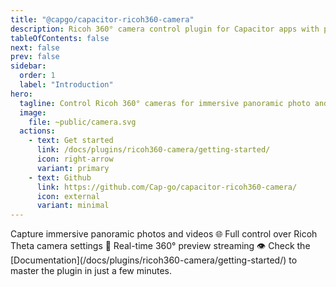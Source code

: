```yaml
---
title: "@capgo/capacitor-ricoh360-camera"
description: Ricoh 360° camera control plugin for Capacitor apps with panoramic photo and video capture capabilities.
tableOfContents: false
next: false
prev: false
sidebar:
  order: 1
  label: "Introduction"
hero:
  tagline: Control Ricoh 360° cameras for immersive panoramic photo and video capture with full device integration.
  image:
    file: ~public/camera.svg
  actions:
    - text: Get started
      link: /docs/plugins/ricoh360-camera/getting-started/
      icon: right-arrow
      variant: primary
    - text: Github
      link: https://github.com/Cap-go/capacitor-ricoh360-camera/
      icon: external
      variant: minimal
---
```



<CardGrid stagger>
  <Card title="360° capture" icon="rocket">
    Capture immersive panoramic photos and videos 🌐
  </Card>
  <Card title="Device control" icon="setting">
    Full control over Ricoh Theta camera settings 📸
  </Card>
  <Card title="Live preview" icon="eye">
    Real-time 360° preview streaming 👁️
  </Card>
  <Card title="Comprehensive Documentation" icon="open-book">
    Check the [Documentation](/docs/plugins/ricoh360-camera/getting-started/) to master the plugin in just a few minutes.
  </Card>
</CardGrid>